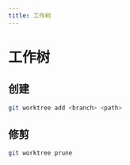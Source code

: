 ```yaml
---
title: 工作树
---
```


# 工作树

## 创建

```bash filename="Bash"
git worktree add <branch> <path>
```

## 修剪

```bash filename="Bash"
git worktree prune
```
